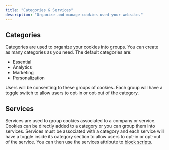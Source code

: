 ```yaml
---
title: "Categories & Services"
description: "Organize and manage cookies used your website."
---
```


## Categories

Categories are used to organize your cookies into groups. You can create as many categories as you need. The default categories are:

- Essential
- Analytics
- Marketing
- Personalization

Users will be consenting to these groups of cookies. Each group will have a toggle switch to allow users to opt-in or opt-out of the category.

## Services

Services are used to group cookies associated to a company or service.
Cookies can be directly added to a category or you can group them into services. Services must be associated with a category and each service will have a toggle inside its category section to allow users to opt-in or opt-out of the service. You can then use the services attribute to [block scripts](/docs/block-scripts-cookies).
